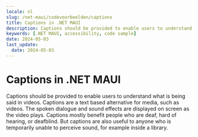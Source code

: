 ```yaml
---
locale: nl
slug: /net-maui/codevoorbeelden/captions
title: Captions in .NET MAUI
description: Captions should be provided to enable users to understand what is being said in videos.
keywords: [.NET MAUI, accessibility, code sample]
date: 2024-05-03
last_update:
  date: 2024-05-03
---
```


# Captions in .NET MAUI

Captions should be provided to enable users to understand what is being said in videos. Captions are a text based alternative for media, such as videos. The spoken dialogue and sound effects are displayed on screen as the video plays. Captions mostly benefit people who are deaf, hard of hearing, or deafblind. But captions are also useful to anyone who is temporarily unable to perceive sound, for example inside a library.

<CodeSample id="media-captions" platform="net-maui" locale="en"/>
